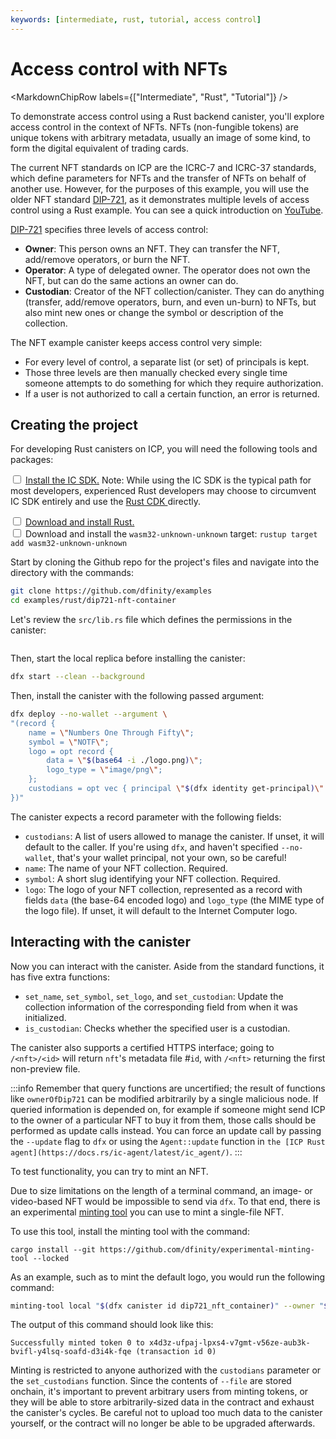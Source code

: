 ```yaml
---
keywords: [intermediate, rust, tutorial, access control]
---
```



# Access control with NFTs

<MarkdownChipRow labels={["Intermediate", "Rust", "Tutorial"]} />

To demonstrate access control using a Rust backend canister, you'll explore access control in the context of NFTs. NFTs (non-fungible tokens) are unique tokens with arbitrary
metadata, usually an image of some kind, to form the digital equivalent of trading cards.

The current NFT standards on ICP are the ICRC-7 and ICRC-37 standards, which define parameters for NFTs and the transfer of NFTs on behalf of another use. However, for the purposes of this example, you will use the older NFT standard [DIP-721](https://github.com/Psychedelic/DIP721), as it demonstrates multiple levels of access control using a Rust example. You can see a quick introduction on [YouTube](https://youtu.be/1po3udDADp4).

[DIP-721](https://github.com/Psychedelic/DIP721) specifies three levels of access control:
- **Owner**: This person owns an NFT. They can transfer the NFT, add/remove operators, or burn the NFT.
- **Operator**: A type of delegated owner. The operator does not own the NFT, but can do the same actions an owner can do.
- **Custodian**: Creator of the NFT collection/canister. They can do anything (transfer, add/remove operators, burn, and even un-burn) to NFTs, but also mint new ones or change the symbol or description of the collection.

The NFT example canister keeps access control very simple:
- For every level of control, a separate list (or set) of principals is kept.
- Those three levels are then manually checked every single time someone attempts to do something for which they require authorization.
- If a user is not authorized to call a certain function, an error is returned.

## Creating the project

For developing Rust canisters on ICP, you will need the following tools and packages:

<Tabs>
<TabItem value="prereq" label="Prerequisites" default>

<input type="checkbox"/> <a href="/docs/building-apps/getting-started/install">Install the IC SDK.</a> Note: While using the IC SDK is the typical path for most developers, experienced Rust developers may choose to circumvent IC SDK entirely and use the <a href="https://github.com/dfinity/cdk-rs"> Rust CDK </a> directly.
<div>
</div>
<input type="checkbox"/> <a href="https://doc.rust-lang.org/book/ch01-01-installation.html">Download and install Rust.</a>
<div>
</div>
<input type="checkbox"/> Download and install the <code>wasm32-unknown-unknown</code> target: <code>rustup target add wasm32-unknown-unknown</code>

</TabItem>
</Tabs>

Start by cloning the Github repo for the project's files and navigate into the directory with the commands:

```sh
git clone https://github.com/dfinity/examples
cd examples/rust/dip721-nft-container
```

Let's review the `src/lib.rs` file which defines the permissions in the canister:

```rust file=../../../../references/samples/rust/dip721-nft-container/src/lib.rs
```

Then, start the local replica before installing the canister:

```sh
dfx start --clean --background
```

Then, install the canister with the following passed argument:

```sh
dfx deploy --no-wallet --argument \
"(record {
    name = \"Numbers One Through Fifty\";
    symbol = \"NOTF\";
    logo = opt record {
        data = \"$(base64 -i ./logo.png)\";
        logo_type = \"image/png\";
    };
    custodians = opt vec { principal \"$(dfx identity get-principal)\" };
})"
```

The canister expects a record parameter with the following fields:

- `custodians`: A list of users allowed to manage the canister. If unset, it will default to the caller. If you're using `dfx`, and haven't specified `--no-wallet`, that's your wallet principal, not your own, so be careful!
- `name`: The name of your NFT collection. Required.
- `symbol`: A short slug identifying your NFT collection. Required.
- `logo`: The logo of your NFT collection, represented as a record with fields `data` (the base-64 encoded logo) and `logo_type` (the MIME type of the logo file). If unset, it will default to the Internet Computer logo.

## Interacting with the canister

Now you can interact with the canister. Aside from the standard functions, it has five extra functions:

- `set_name`, `set_symbol`, `set_logo`, and `set_custodian`: Update the collection information of the corresponding field from when it was initialized.
- `is_custodian`: Checks whether the specified user is a custodian.

The canister also supports a certified HTTPS interface; going to `/<nft>/<id>` will return `nft`'s metadata file #`id`, with `/<nft>` returning the first non-preview file.

:::info
Remember that query functions are uncertified; the result of functions like `ownerOfDip721` can be modified arbitrarily by a single malicious node. If queried information is depended on, for example if someone might send ICP to the owner of a particular NFT to buy it from them, those calls should be performed as update calls instead. You can force an update call by passing the `--update` flag to `dfx` or using the `Agent::update` function in `the [ICP Rust agent](https://docs.rs/ic-agent/latest/ic_agent/)`.
:::

To test functionality, you can try to mint an NFT.

Due to size limitations on the length of a terminal command, an image- or video-based NFT would be impossible to send via `dfx`. To that end, there is an experimental [minting tool](https://github.com/dfinity/experimental-minting-tool) you can use to mint a single-file NFT.

To use this tool, install the minting tool with the command:

`cargo install --git https://github.com/dfinity/experimental-minting-tool --locked`

As an example, such as to mint the default logo, you would run the following command:

```sh
minting-tool local "$(dfx canister id dip721_nft_container)" --owner "$(dfx identity get-principal)" --file ./logo.png --sha2-auto
```

The output of this command should look like this:

```
Successfully minted token 0 to x4d3z-ufpaj-lpxs4-v7gmt-v56ze-aub3k-bvifl-y4lsq-soafd-d3i4k-fqe (transaction id 0)
```

Minting is restricted to anyone authorized with the `custodians` parameter or the `set_custodians` function. Since the contents of `--file` are stored onchain, it's important to prevent arbitrary users from minting tokens, or they will be able to store arbitrarily-sized data in the contract and exhaust the canister's cycles. Be careful not to upload too much data to the canister yourself, or the contract will no longer be able to be upgraded afterwards.
